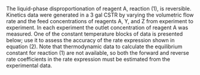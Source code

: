The liquid-phase disproportionation of reagent A, reaction (1), is reversible. Kinetics data were generated in a 3 gal CSTR by varying the volumetric flow rate and the feed concentrations of reagents A, Y, and Z from experiment to experiment. In each experiment the outlet concentration of reagent A was measured. One of the constant temperature blocks of data is presented below; use it to assess the accuracy of the rate expression shown in equation (2). Note that thermodynamic data to calculate the equilibrium constant for reaction (1) are not available, so both the forward and reverse rate coefficients in the rate expression must be estimated from the experimental data.
